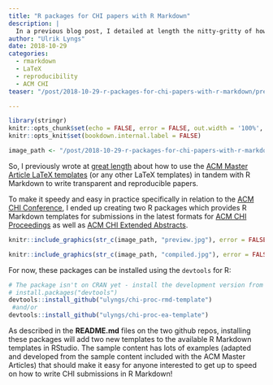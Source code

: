 ```yaml
---
title: "R packages for CHI papers with R Markdown"
description: |
  In a previous blog post, I detailed at length the nitty-gritty of how one might take the ACM Master Article LaTeX templates and get them to play nicely with R Markdown. To make it super easy in practice, I created two R packages which supply easy-to-use R Markdown templates in RStudio for CHI Proceedings and CHI Extended Abstracts.
author: "Ulrik Lyngs"
date: 2018-10-29
categories:
  - rmarkdown
  - LaTeX 
  - reproducibility
  - ACM CHI
teaser: "/post/2018-10-29-r-packages-for-chi-papers-with-r-markdown/preview.jpg"

---
```


```r
library(stringr)
knitr::opts_chunk$set(echo = FALSE, error = FALSE, out.width = '100%', fig.align = 'center')
knitr::opts_knit$set(bookdown.internal.label = FALSE)

image_path <- "/post/2018-10-29-r-packages-for-chi-papers-with-r-markdown/"
```

So, I previously wrote at [great length](https://ulyngs.github.io/blog/posts/2018-10-28-how-to-write-acm-articles-with-r-markdown/) about how to use the [ACM Master Article LaTeX templates](https://www.acm.org/publications/proceedings-template) (or any other LaTeX templates) in tandem with R Markdown to write transparent and reproducible papers.

To make it speedy and easy in practice specifically in relation to the [ACM CHI Conference](https://sigchi.org), I ended up creating two R packages which provides R Markdown templates for submissions in the latest formats for [ACM CHI Proceedings](https://github.com/ulyngs/chi-proc-rmd-template) as well as [ACM CHI Extended Abstracts](https://github.com/ulyngs/chi-ea-rmd-template).

```r
knitr::include_graphics(str_c(image_path, "preview.jpg"), error = FALSE)
```

```r
knitr::include_graphics(str_c(image_path, "compiled.jpg"), error = FALSE)
```


For now, these packages can be installed using the `devtools` for R:
```r
# The package isn't on CRAN yet - install the development version from GitHub:
# install.packages("devtools")
devtools::install_github("ulyngs/chi-proc-rmd-template")
 #and/or
devtools::install_github("ulyngs/chi-proc-ea-template")
``` 

As described in the **README.md** files on the two github repos, installing these packages will add two new templates to the available R Markdown templates in RStudio. The sample content has lots of examples (adapted and developed from the sample content included with the ACM Master Articles) that should make it easy for anyone interested to get up to speed on how to write CHI submissions in R Markdown!